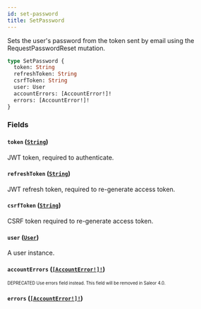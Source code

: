 ```yaml
---
id: set-password
title: SetPassword
---
```


Sets the user's password from the token sent by email using the RequestPasswordReset mutation.

```graphql
type SetPassword {
  token: String
  refreshToken: String
  csrfToken: String
  user: User
  accountErrors: [AccountError!]!
  errors: [AccountError!]!
}
```

### Fields

#### `token` ([`String`](/developer/api-reference/scalars/string.mdx))

JWT token, required to authenticate.

#### `refreshToken` ([`String`](/developer/api-reference/scalars/string.mdx))

JWT refresh token, required to re-generate access token.

#### `csrfToken` ([`String`](/developer/api-reference/scalars/string.mdx))

CSRF token required to re-generate access token.

#### `user` ([`User`](/developer/api-reference/objects/user.mdx))

A user instance.

#### `accountErrors` ([`[AccountError!]!`](/developer/api-reference/objects/account-error.mdx))

<sub><sup><span className="deprecatedTag">DEPRECATED</span> Use errors field instead. This field will be removed in Saleor 4.0.</sup></sub>

#### `errors` ([`[AccountError!]!`](/developer/api-reference/objects/account-error.mdx))
